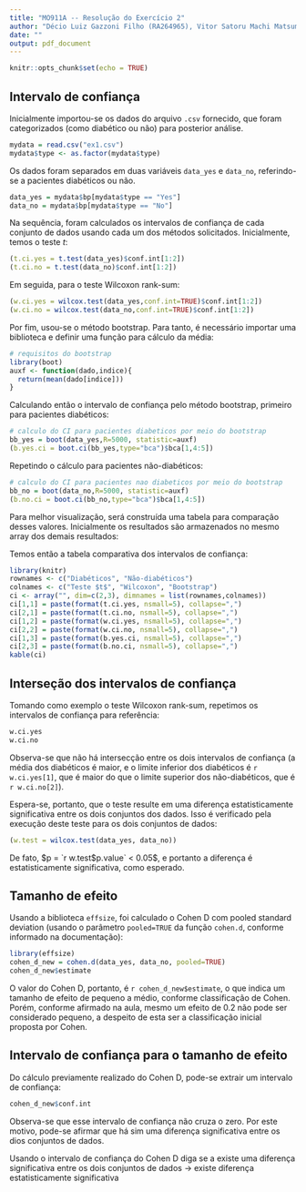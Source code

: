 ```yaml
---
title: "MO911A -- Resolução do Exercício 2"
author: "Décio Luiz Gazzoni Filho (RA264965), Vitor Satoru Machi Matsumine (RA264962)"
date: ""
output: pdf_document
---
```


```r
knitr::opts_chunk$set(echo = TRUE)
```


## Intervalo de confiança

Inicialmente importou-se os dados do arquivo `.csv` fornecido, que foram categorizados (como diabético ou não) para posterior análise.

```r
mydata = read.csv("ex1.csv")
mydata$type <- as.factor(mydata$type)
```

Os dados foram separados em duas variáveis `data_yes` e `data_no`, referindo-se a pacientes diabéticos ou não.

```r
data_yes = mydata$bp[mydata$type == "Yes"]
data_no = mydata$bp[mydata$type == "No"]
```

Na sequência, foram calculados os intervalos de confiança de cada conjunto de dados usando cada um dos métodos solicitados. Inicialmente, temos o teste $t$:

```r
(t.ci.yes = t.test(data_yes)$conf.int[1:2])
(t.ci.no = t.test(data_no)$conf.int[1:2])
```

Em seguida, para o teste Wilcoxon rank-sum:

```r
(w.ci.yes = wilcox.test(data_yes,conf.int=TRUE)$conf.int[1:2])
(w.ci.no = wilcox.test(data_no,conf.int=TRUE)$conf.int[1:2])
```

Por fim, usou-se o método bootstrap. Para tanto, é necessário importar uma biblioteca e definir uma função para cálculo da média:

```r
# requisitos do bootstrap
library(boot)
auxf <- function(dado,indice){
  return(mean(dado[indice]))
}
```

Calculando então o intervalo de confiança pelo método bootstrap, primeiro para pacientes diabéticos:

```r
# calculo do CI para pacientes diabeticos por meio do bootstrap
bb_yes = boot(data_yes,R=5000, statistic=auxf)
(b.yes.ci = boot.ci(bb_yes,type="bca")$bca[1,4:5])
```

Repetindo o cálculo para pacientes não-diabéticos:

```r
# calculo do CI para pacientes nao diabeticos por meio do bootstrap
bb_no = boot(data_no,R=5000, statistic=auxf)
(b.no.ci = boot.ci(bb_no,type="bca")$bca[1,4:5])
```

Para melhor visualização, será construída uma tabela para comparação desses valores. Inicialmente os resultados são armazenados no mesmo array dos demais resultados:

Temos então a tabela comparativa dos intervalos de confiança:

```r
library(knitr)
rownames <- c("Diabéticos", "Não-diabéticos")
colnames <- c("Teste $t$", "Wilcoxon", "Bootstrap")
ci <- array("", dim=c(2,3), dimnames = list(rownames,colnames))
ci[1,1] = paste(format(t.ci.yes, nsmall=5), collapse=",")
ci[2,1] = paste(format(t.ci.no, nsmall=5), collapse=",")
ci[1,2] = paste(format(w.ci.yes, nsmall=5), collapse=",")
ci[2,2] = paste(format(w.ci.no, nsmall=5), collapse=",")
ci[1,3] = paste(format(b.yes.ci, nsmall=5), collapse=",")
ci[2,3] = paste(format(b.no.ci, nsmall=5), collapse=",")
kable(ci)
```


## Interseção dos intervalos de confiança

Tomando como exemplo o teste Wilcoxon rank-sum, repetimos os intervalos de confiança para referência:

```r
w.ci.yes
w.ci.no
```

Observa-se que não há intersecção entre os dois intervalos de confiança (a média dos diabéticos é maior, e o limite inferior dos diabéticos é `r w.ci.yes[1]`, que é maior do que o limite superior dos não-diabéticos, que é `r w.ci.no[2]`).

Espera-se, portanto, que o teste resulte em uma diferença estatisticamente significativa entre os dois conjuntos dos dados. Isso é verificado pela execução deste teste para os dois conjuntos de dados:

```r
(w.test = wilcox.test(data_yes, data_no))
```

De fato, $p = `r w.test$p.value` < 0.05$, e portanto a diferença é estatisticamente significativa, como esperado.


## Tamanho de efeito

Usando a biblioteca `effsize`, foi calculado o Cohen D com pooled standard deviation (usando o parâmetro `pooled=TRUE` da função `cohen.d`, conforme informado na documentação):

```r
library(effsize)
cohen_d_new = cohen.d(data_yes, data_no, pooled=TRUE)
cohen_d_new$estimate
```

O valor do Cohen D, portanto, é `r cohen_d_new$estimate`, o que indica um tamanho de efeito de pequeno a médio, conforme classificação de Cohen. Porém, conforme afirmado na aula, mesmo um efeito de 0.2 não pode ser considerado pequeno, a despeito de esta ser a classificação inicial proposta por Cohen.


## Intervalo de confiança para o tamanho de efeito

Do cálculo previamente realizado do Cohen D, pode-se extrair um intervalo de confiança:

```r
cohen_d_new$conf.int
```

Observa-se que esse intervalo de confiança não cruza o zero. Por este motivo, pode-se afirmar que há sim uma diferença significativa entre os dios conjuntos de dados.

Usando o intervalo de confiança do Cohen D diga se a existe uma diferença significativa entre os dois conjuntos de dados -> existe diferença estatisticamente significativa